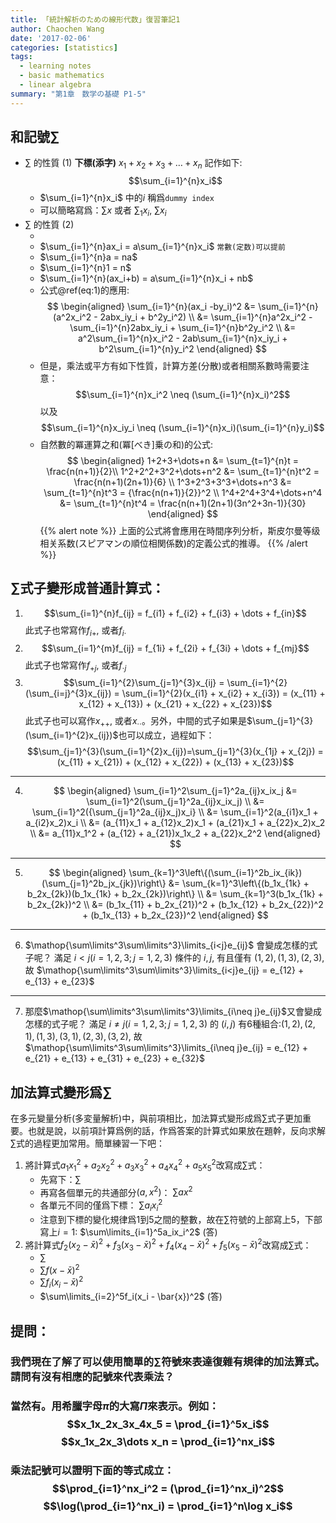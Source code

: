 ```yaml
---
title: 「統計解析のための線形代数」復習筆記1
author: Chaochen Wang
date: '2017-02-06'
categories: [statistics]
tags:
  - learning notes
  - basic mathematics
  - linear algebra
summary: "第1章　数学の基礎 P1-5"
---
```


## 和記號$\sum$
  * $\sum$ 的性質 (1)
      **下標(添字)** $x_1 + x_2 + x_3 + \dots + x_n$ 記作如下:$$\sum_{i=1}^{n}x_i$$
      + $\sum_{i=1}^{n}x_i$ 中的$i$ 稱爲`dummy index`
      + 可以簡略寫爲：$\sum x$ 或者 $\sum_1 x_i$, $\sum x_i$
  * $\sum$ 的性質 (2)
      + \begin{equation}
        \sum_{i=1}^{n}(ax_i + by_i)= a\sum_{i=1}^{n}x_i + b\sum_{i=1}^{n}y_i (\#eq:1)
        \end{equation}
      + $\sum_{i=1}^{n}ax_i = a\sum_{i=1}^{n}x_i$ `常數(定数)可以提前`
      + $\sum_{i=1}^{n}a = na$
      + $\sum_{i=1}^{n}1 = n$
      + $\sum_{i=1}^{n}(ax_i+b) = a\sum_{i=1}^{n}x_i + nb$
      + 公式\@ref(eq:1)的應用:
          $$
          \begin{aligned}
          \sum_{i=1}^{n}(ax_i -by_i)^2 &= \sum_{i=1}^{n}(a^2x_i^2 - 2abx_iy_i + b^2y_i^2) \\
           &= \sum_{i=1}^{n}a^2x_i^2 -\sum_{i=1}^{n}2abx_iy_i + \sum_{i=1}^{n}b^2y_i^2 \\
           &= a^2\sum_{i=1}^{n}x_i^2 - 2ab\sum_{i=1}^{n}x_iy_i + b^2\sum_{i=1}^{n}y_i^2
          \end{aligned}
          $$
      + 但是，乘法或平方有如下性質，計算方差(分散)或者相關系數時需要注意：$$\sum_{i=1}^{n}x_i^2 \neq (\sum_{i=1}^{n}x_i)^2$$ 以及 $$\sum_{i=1}^{n}x_iy_i \neq (\sum_{i=1}^{n}x_i)(\sum_{i=1}^{n}y_i)$$
      + 自然數的冪運算之和(冪[べき]乗の和)的公式:
          $$
          \begin{aligned}
          1+2+3+\dots+n &= \sum_{t=1}^{n}t = \frac{n(n+1)}{2}\\
          1^2+2^2+3^2+\dots+n^2 &= \sum_{t=1}^{n}t^2 = \frac{n(n+1)(2n+1)}{6} \\
          1^3+2^3+3^3+\dots+n^3 &= \sum_{t=1}^{n}t^3 = {\frac{n(n+1)}{2}}^2 \\
          1^4+2^4+3^4+\dots+n^4 &= \sum_{t=1}^{n}t^4 = \frac{n(n+1)(2n+1)(3n^2+3n-1)}{30}
          \end{aligned}
          $$
          {{% alert note %}}
          上面的公式將會應用在時間序列分析，斯皮尔曼等级相关系数(スピアマンの順位相関係数)的定義公式的推導。
          {{% /alert %}}


## $\sum$式子變形成普通計算式：
  1. $$\sum_{i=1}^{n}f_{ij} = f_{i1} + f_{i2} + f_{i3} + \dots + f_{in}$$ 此式子也常寫作$f_{i+}$, 或者$f_{i\cdot}$
  2. $$\sum_{i=1}^{m}f_{ij} = f_{1i} + f_{2i} + f_{3i} + \dots + f_{mj}$$ 此式子也常寫作$f_{+j}$, 或者$f_{\cdot j}$
  3. $$\sum_{i=1}^{2}\sum_{j=1}^{3}x_{ij} = \sum_{i=1}^{2}(\sum_{i=j}^{3}x_{ij}) = \sum_{i=1}^{2}(x_{i1} + x_{i2} + x_{i3}) = (x_{11} + x_{12} + x_{13}) + (x_{21} + x_{22} + x_{23})$$ 此式子也可以寫作$x_{++}$, 或者$x_{\cdot\cdot}$。另外，中間的式子如果是$\sum_{j=1}^{3}(\sum_{i=1}^{2}x_{ij})$也可以成立，過程如下：$$\sum_{j=1}^{3}(\sum_{i=1}^{2}x_{ij})=\sum_{j=1}^{3}(x_{1j} + x_{2j}) = (x_{11} + x_{21}) + (x_{12} + x_{22}) + (x_{13} + x_{23})$$

---

  4. $$
  \begin{aligned}
  \sum_{i=1}^2\sum_{j=1}^2a_{ij}x_ix_j &= \sum_{i=1}^2(\sum_{j=1}^2a_{ij}x_ix_j) \\
  &= \sum_{i=1}^2({\sum_{j=1}^2a_{ij}x_j)x_i} \\
  &= \sum_{i=1}^2(a_{i1}x_1 + a_{i2}x_2)x_i \\
  &= (a_{11}x_1 + a_{12}x_2)x_1 + (a_{21}x_1 + a_{22}x_2)x_2 \\
  &= a_{11}x_1^2 + (a_{12} + a_{21})x_1x_2 + a_{22}x_2^2
  \end{aligned}
  $$

---

  5. $$
  \begin{aligned}
  \sum_{k=1}^3\left\{(\sum_{i=1}^2b_ix_{ik})(\sum_{j=1}^2b_jx_{jk})\right\} &= \sum_{k=1}^3\left\{(b_1x_{1k} + b_2x_{2k})(b_1x_{1k} + b_2x_{2k})\right\} \\
  &= \sum_{k=1}^3(b_1x_{1k} + b_2x_{2k})^2 \\
  &= (b_1x_{11} + b_2x_{21})^2 + (b_1x_{12} + b_2x_{22})^2 + (b_1x_{13} + b_2x_{23})^2
  \end{aligned}
  $$

---

  6. $\mathop{\sum\limits^3\sum\limits^3}\limits_{i<j}e_{ij}$ 會變成怎樣的式子呢？ 滿足 $i<j (i = 1,2,3; j = 1,2,3)$ 條件的 $i,j$, 有且僅有 $(1,2),(1,3),(2,3)$,故 $\mathop{\sum\limits^3\sum\limits^3}\limits_{i<j}e_{ij} = e_{12} + e_{13} + e_{23}$

---

  7. 那麼$\mathop{\sum\limits^3\sum\limits^3}\limits_{i\neq j}e_{ij}$又會變成怎樣的式子呢？ 滿足 $i\neq j (i = 1,2,3; j = 1,2,3)$ 的 $(i,j)$ 有6種組合:$(1,2),(2,1),(1,3),(3,1),(2,3),(3,2)$, 故$\mathop{\sum\limits^3\sum\limits^3}\limits_{i\neq j}e_{ij} = e_{12} + e_{21} + e_{13} + e_{31} + e_{23} + e_{32}$

## 加法算式變形爲$\sum$
在多元變量分析(多変量解析)中，與前項相比，加法算式變形成爲$\sum$式子更加重要。也就是說，以前項計算爲例的話，作爲答案的計算式如果放在題幹，反向求解$\sum$式的過程更加常用。簡單練習一下吧：

1. 將計算式$a_1x_1^2 + a_2x_2^2 + a_3x_3^2 + a_4x_4^2 + a_5x_5^2$改寫成$\sum$式：
    + 先寫下：$\sum$
    + 再寫各個單元的共通部分$(a,x^2)$： $\sum ax^2$
    + 各單元不同的僅爲下標： $\sum a_ix_i^2$
    + 注意到下標的變化規律爲$1$到$5$之間的整數，故在$\sum$符號的上部寫上$5$，下部寫上$i=1$: $\sum\limits_{i=1}^5a_ix_i^2$ (答)
2. 將計算式$f_2(x_2 - \bar{x})^2 + f_3(x_3 - \bar{x})^2 + f_4(x_4 - \bar{x})^2 + f_5(x_5 - \bar{x})^2$改寫成$\sum$式：
    + $\sum$
    + $\sum f(x-\bar{x})^2$
    + $\sum f_i(x_i - \bar{x})^2$
    + $\sum\limits_{i=2}^5f_i(x_i - \bar{x})^2$ (答)

## 提問：
### 我們現在了解了可以使用簡單的$\sum$符號來表達復雜有規律的加法算式。請問有沒有相應的記號來代表乘法？
### 當然有。用希臘字母$\pi$的大寫$\Pi$來表示。例如： $$x_1x_2x_3x_4x_5 = \prod_{i=1}^5x_i$$ $$x_1x_2x_3\dots x_n = \prod_{i=1}^nx_i$$
### 乘法記號可以證明下面的等式成立： $$\prod_{i=1}^nx_i^2 = (\prod_{i=1}^nx_i)^2$$ $$\log(\prod_{i=1}^nx_i) = \prod_{i=1}^n\log x_i$$
